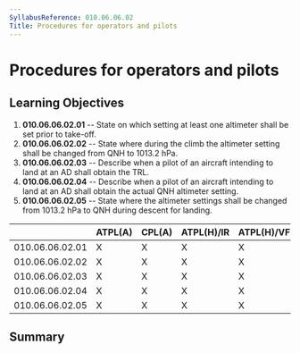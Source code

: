 ```yaml
---
SyllabusReference: 010.06.06.02
Title: Procedures for operators and pilots
---
```


# Procedures for operators and pilots

## Learning Objectives

1.  **010.06.06.02.01** -- State on which setting at least one altimeter shall be
    set prior to take-off.
2.  **010.06.06.02.02** -- State where during the climb the altimeter setting
    shall be changed from QNH to 1013.2 hPa.
3.  **010.06.06.02.03** -- Describe when a pilot of an aircraft intending to land
    at an AD shall obtain the TRL.
4.  **010.06.06.02.04** -- Describe when a pilot of an aircraft intending to land
    at an AD shall obtain the actual QNH altimeter setting.
5.  **010.06.06.02.05** -- State where the altimeter settings shall be changed
    from 1013.2 hPa to QNH during descent for landing.

|                 | ATPL(A) | CPL(A) | ATPL(H)/IR | ATPL(H)/VFR | CPL(H) | IR  | CBIR(A) |
| --------------- | ------- | ------ | ---------- | ----------- | ------ | --- | ------- |
| 010.06.06.02.01 | X       | X      | X          | X           | X      | X   | X       |
| 010.06.06.02.02 | X       | X      | X          | X           | X      | X   | X       |
| 010.06.06.02.03 | X       | X      | X          | X           | X      | X   | X       |
| 010.06.06.02.04 | X       | X      | X          | X           | X      | X   | X       |
| 010.06.06.02.05 | X       | X      | X          | X           | X      | X   | X       |

## Summary
